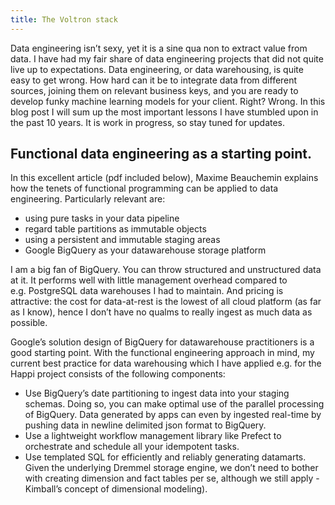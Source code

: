 ```yaml
---
title: The Voltron stack
---
```


Data engineering isn’t sexy, yet it is a sine qua non to extract value from data.
I have had my fair share of data engineering projects that did not quite live up to expectations. Data engineering, or data warehousing, is quite easy to get wrong. How hard can it be to integrate data from different sources, joining them on relevant business keys, and you are ready to develop funky machine learning models for your client. Right? Wrong. In this blog post I will sum up the most important lessons I have stumbled upon in the past 10 years. It is work in progress, so stay tuned for updates.

## Functional data engineering as a starting point.
In this excellent article (pdf included below), Maxime Beauchemin explains how the tenets of functional programming can be applied to data engineering. Particularly relevant are:

- using pure tasks in your data pipeline
- regard table partitions as immutable objects
- using a persistent and immutable staging areas
- Google BigQuery as your datawarehouse storage platform

I am a big fan of BigQuery. You can throw structured and unstructured data at it. It performs well with little management overhead compared to e.g. PostgreSQL data warehouses I had to maintain. And pricing is attractive: the cost for data-at-rest is the lowest of all cloud platform (as far as I know), hence I don’t have no qualms to really ingest as much data as possible.

Google’s solution design of BigQuery for datawarehouse practitioners is a good starting point. With the functional engineering approach in mind, my current best practice for data warehousing which I have applied e.g. for the Happi project consists of the following components:

- Use BigQuery’s date partitioning to ingest data into your staging schemas. Doing so, you can make optimal use of the parallel processing of BigQuery. Data generated by apps can even by ingested real-time by pushing data in newline delimited json format to BigQuery.
- Use a lightweight workflow management library like Prefect to orchestrate and schedule all your idempotent tasks.
- Use templated SQL for efficiently and reliably generating datamarts. Given the underlying Dremmel storage engine, we don’t need to bother with creating dimension and fact tables per se, although we still apply - Kimball’s concept of dimensional modeling).